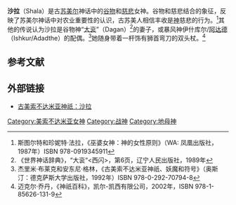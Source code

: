 '''沙拉'''（Shala）是古[[苏美尔|苏美尔]]神话中的[[谷物|谷物]]和[[慈悲|慈悲]]女神。谷物和慈悲结合的象征，反映了苏美尔神话中对农业重要性的认识，古苏美人相信丰收是[[神|神]]慈悲的行为。<ref>斯图尔特和珍妮特·法拉，《巫婆女神：神的女性原则》（WA: 凤凰出版社，1987年）ISBN 978-0919345911</ref>其他的传说认为沙拉是谷物神“[[大衮|大衮]]”（Dagan）<ref>《世界神话辞典》，“大衮“<西闪>，第6页，辽宁人民出版社，1989年</ref>的妻子，或暴风神伊什库尔/[[阿达德|阿达德]]（Ishkur/Adadthe）的配偶。<ref>杰里米·布莱克和安东尼·格林，《古美索不达米亚神祇、妖魔和符号》（奥斯汀：德克萨斯大学出版社，1992年）ISBN 978-0-292-70794-8</ref>她随身带着一杆饰有狮首弯刀的双头杖。<ref>迈克尔·乔丹，《神祇百科》，凯尔-凯西有限公司，2002年，ISBN 978-1-85626-131-9</ref>

== 参考文献 ==
{{Reflist}}

==外部链接==
* [http://oracc.museum.upenn.edu/amgg/listofdeities/ala/ 古美索不达米亚神祇：沙拉] {{Wayback|url=http://oracc.museum.upenn.edu/amgg/listofdeities/ala/ |date=20140809085350 }}

[[Category:美索不达米亚女神|Category:美索不达米亚女神]]
[[Category:战神|Category:战神]]
[[Category:地母神|Category:地母神]]